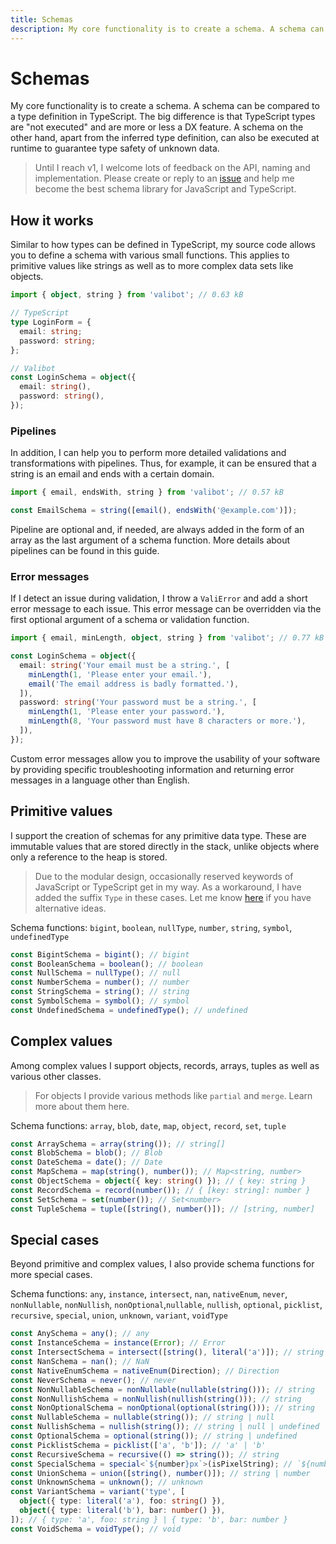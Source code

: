 ```yaml
---
title: Schemas
description: My core functionality is to create a schema. A schema can be compared to a type definition in TypeScript.
---
```



# Schemas

My core functionality is to create a schema. A schema can be compared to a type definition in TypeScript. The big difference is that TypeScript types are "not executed" and are more or less a DX feature. A schema on the other hand, apart from the inferred type definition, can also be executed at runtime to guarantee type safety of unknown data.

> Until I reach v1, I welcome lots of feedback on the API, naming and implementation. Please create or reply to an [issue](https://github.com/fabian-hiller/valibot/issues) and help me become the best schema library for JavaScript and TypeScript.

## How it works

Similar to how types can be defined in TypeScript, my source code allows you to define a schema with various small functions. This applies to primitive values like strings as well as to more complex data sets like objects.

```ts
import { object, string } from 'valibot'; // 0.63 kB

// TypeScript
type LoginForm = {
  email: string;
  password: string;
};

// Valibot
const LoginSchema = object({
  email: string(),
  password: string(),
});
```

### Pipelines

In addition, I can help you to perform more detailed validations and transformations with pipelines. Thus, for example, it can be ensured that a string is an email and ends with a certain domain.

```ts
import { email, endsWith, string } from 'valibot'; // 0.57 kB

const EmailSchema = string([email(), endsWith('@example.com')]);
```

Pipeline are optional and, if needed, are always added in the form of an array as the last argument of a schema function. More details about pipelines can be found in <Link href="/guides/pipelines">this guide</Link>.

### Error messages

If I detect an issue during validation, I throw a <Link href="/api/ValiError">`ValiError`</Link> and add a short error message to each issue. This error message can be overridden via the first optional argument of a schema or validation function.

```ts
import { email, minLength, object, string } from 'valibot'; // 0.77 kB

const LoginSchema = object({
  email: string('Your email must be a string.', [
    minLength(1, 'Please enter your email.'),
    email('The email address is badly formatted.'),
  ]),
  password: string('Your password must be a string.', [
    minLength(1, 'Please enter your password.'),
    minLength(8, 'Your password must have 8 characters or more.'),
  ]),
});
```

Custom error messages allow you to improve the usability of your software by providing specific troubleshooting information and returning error messages in a language other than English.

## Primitive values

I support the creation of schemas for any primitive data type. These are immutable values that are stored directly in the stack, unlike objects where only a reference to the heap is stored.

> Due to the modular design, occasionally reserved keywords of JavaScript or TypeScript get in my way. As a workaround, I have added the suffix `Type` in these cases. Let me know [here](https://github.com/fabian-hiller/valibot/issues/new) if you have alternative ideas.

Schema functions: <Link href="/api/bigint">`bigint`</Link>, <Link href="/api/boolean">`boolean`</Link>, <Link href="/api/nullType">`nullType`</Link>, <Link href="/api/number">`number`</Link>, <Link href="/api/string">`string`</Link>, <Link href="/api/symbol">`symbol`</Link>, <Link href="/api/undefinedType">`undefinedType`</Link>

```ts
const BigintSchema = bigint(); // bigint
const BooleanSchema = boolean(); // boolean
const NullSchema = nullType(); // null
const NumberSchema = number(); // number
const StringSchema = string(); // string
const SymbolSchema = symbol(); // symbol
const UndefinedSchema = undefinedType(); // undefined
```

## Complex values

Among complex values I support objects, records, arrays, tuples as well as various other classes.

> For objects I provide various methods like <Link href="/api/partial">`partial`</Link> and <Link href="/api/merge">`merge`</Link>. Learn more about them <Link href="/guides/methods">here</Link>.

Schema functions: <Link href="/api/array">`array`</Link>, <Link href="/api/blob">`blob`</Link>, <Link href="/api/date">`date`</Link>, <Link href="/api/map">`map`</Link>, <Link href="/api/object">`object`</Link>, <Link href="/api/record">`record`</Link>, <Link href="/api/set">`set`</Link>, <Link href="/api/tuple">`tuple`</Link>

```ts
const ArraySchema = array(string()); // string[]
const BlobSchema = blob(); // Blob
const DateSchema = date(); // Date
const MapSchema = map(string(), number()); // Map<string, number>
const ObjectSchema = object({ key: string() }); // { key: string }
const RecordSchema = record(number()); // { [key: string]: number }
const SetSchema = set(number()); // Set<number>
const TupleSchema = tuple([string(), number()]); // [string, number]
```

## Special cases

Beyond primitive and complex values, I also provide schema functions for more special cases.

Schema functions: <Link href="/api/any">`any`</Link>, <Link href="/api/instance">`instance`</Link>, <Link href="/api/intersect">`intersect`</Link>, <Link href="/api/nan">`nan`</Link>, <Link href="/api/nativeEnum">`nativeEnum`</Link>, <Link href="/api/never">`never`</Link>, <Link href="/api/nonNullable">`nonNullable`</Link>, <Link href="/api/nonNullish">`nonNullish`</Link>, <Link href="/api/nonOptional">`nonOptional`</Link>,<Link href="/api/nullable">`nullable`</Link>, <Link href="/api/nullish">`nullish`</Link>, <Link href="/api/optional">`optional`</Link>, <Link href="/api/picklist">`picklist`</Link>, <Link href="/api/recursive">`recursive`</Link>, <Link href="/api/special">`special`</Link>, <Link href="/api/union">`union`</Link>, <Link href="/api/unknown">`unknown`</Link>, <Link href="/api/variant">`variant`</Link>, <Link href="/api/voidType">`voidType`</Link>

```ts
const AnySchema = any(); // any
const InstanceSchema = instance(Error); // Error
const IntersectSchema = intersect([string(), literal('a')]); // string & 'a'
const NanSchema = nan(); // NaN
const NativeEnumSchema = nativeEnum(Direction); // Direction
const NeverSchema = never(); // never
const NonNullableSchema = nonNullable(nullable(string())); // string
const NonNullishSchema = nonNullish(nullish(string())); // string
const NonOptionalSchema = nonOptional(optional(string())); // string
const NullableSchema = nullable(string()); // string | null
const NullishSchema = nullish(string()); // string | null | undefined
const OptionalSchema = optional(string()); // string | undefined
const PicklistSchema = picklist(['a', 'b']); // 'a' | 'b'
const RecursiveSchema = recursive(() => string()); // string
const SpecialSchema = special<`${number}px`>(isPixelString); // `${number}px`
const UnionSchema = union([string(), number()]); // string | number
const UnknownSchema = unknown(); // unknown
const VariantSchema = variant('type', [
  object({ type: literal('a'), foo: string() }),
  object({ type: literal('b'), bar: number() }),
]); // { type: 'a', foo: string } | { type: 'b', bar: number }
const VoidSchema = voidType(); // void
```
